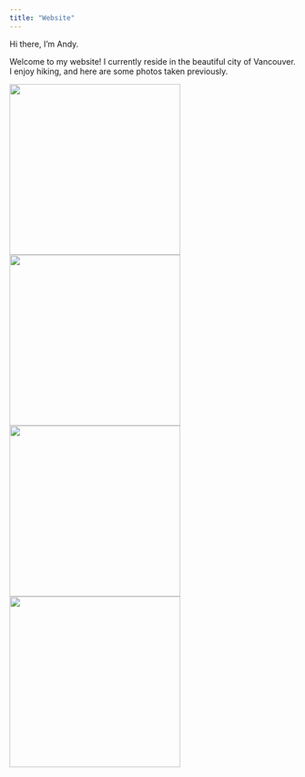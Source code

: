 ```yaml
---
title: "Website"
---
```




Hi there, I'm Andy. 

Welcome to my website! I currently reside in the beautiful city of Vancouver. I enjoy hiking, and here are some photos taken previously.

![](van_pic_1.jpg){width=300} ![](van_pic_2.jpg){width=300}
![](van_pic_3.jpg){width=300} ![](van_pic_4.jpg){width=300}



